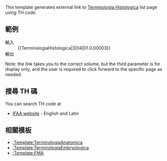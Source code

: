 {{Documentation subpage}}
<!-- Categories go at the bottom of this page and interwikis go in Wikidata. -->
This template generates external link to [[Terminologia Histologica]] list page using TH code.

==範例==
;輸入
:<nowiki>{{TerminologiaHistologica|3|04|01.0.00003}}</nowiki>
;輸出
:{{TerminologiaHistologica|3|04|01.0.00003}}
Note: the link takes you to the correct volume, but the third parameter is for display only, and the user is required to click forward to the specific page as needed

==搜尋 TH 碼==
You can search TH code at
* [http://www.unifr.ch/ifaa/Public/EntryPage/ViewSource.html IFAA website] - English and Latin

==相關模板==
* [[:Template:TerminologiaAnatomica]]
* [[:Template:TerminologiaEmbryologica]]
* [[:Template:FMA]]

<includeonly>
<!-- Categories go here, and interwikis go in Wikidata -->

</includeonly>